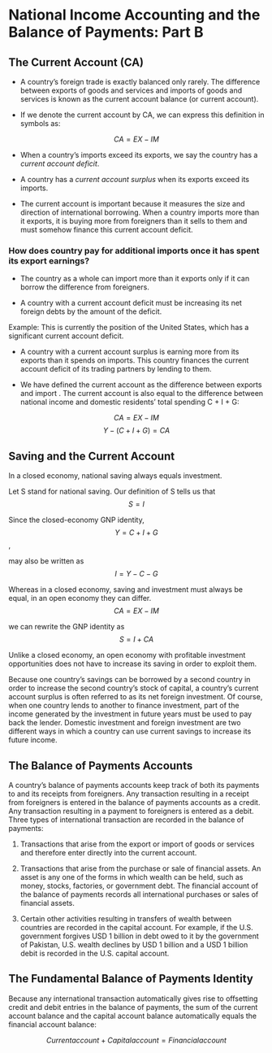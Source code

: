 # National Income Accounting and the Balance of Payments: Part B

## The Current Account (CA)

-   A country's foreign trade is exactly balanced only rarely. The difference between exports of goods and services and imports of goods and services is known as the current account balance (or current account).

-   If we denote the current account by CA, we can express this definition in symbols as:

$$CA = EX - IM$$

-   When a country's imports exceed its exports, we say the country has a *current account deficit*.

-   A country has a *current account surplus* when its exports exceed its imports.

-   The current account is important because it measures the size and direction of international borrowing. When a country imports more than it exports, it is buying more from foreigners than it sells to them and must somehow finance this current account deficit.

### How does country pay for additional imports once it has spent its export earnings?

-   The country as a whole can import more than it exports only if it can borrow the difference from foreigners.

-   A country with a current account deficit must be increasing its net foreign debts by the amount of the deficit.

Example: This is currently the position of the United States, which has a significant current account deficit.

-   A country with a current account surplus is earning more from its exports than it spends on imports. This country finances the current account deficit of its trading partners by lending to them.

-   We have defined the current account as the difference between exports and import . The current account is also equal to the difference between national income and domestic residents' total spending C + I + G:

$$CA = EX-IM$$ $$Y - (C + I + G) = CA$$

## Saving and the Current Account

In a closed economy, national saving always equals investment.

Let S stand for national saving. Our definition of S tells us that $$S = I$$

Since the closed-economy GNP identity, $$Y = C + I + G$$,

may also be written as $$I = Y - C - G$$

Whereas in a closed economy, saving and investment must always be equal, in an open economy they can differ. $$CA = EX - IM$$

we can rewrite the GNP identity as $$S = I + CA$$

Unlike a closed economy, an open economy with profitable investment opportunities does not have to increase its saving in order to exploit them.

Because one country's savings can be borrowed by a second country in order to increase the second country's stock of capital, a country's current account surplus is often referred to as its net foreign investment. Of course, when one country lends to another to finance investment, part of the income generated by the investment in future years must be used to pay back the lender. Domestic investment and foreign investment are two different ways in which a country can use current savings to increase its future income.

## The Balance of Payments Accounts

A country's balance of payments accounts keep track of both its payments to and its receipts from foreigners. Any transaction resulting in a receipt from foreigners is entered in the balance of payments accounts as a credit. Any transaction resulting in a payment to foreigners is entered as a debit. Three types of international transaction are recorded in the balance of payments:

1.  Transactions that arise from the export or import of goods or services and therefore enter directly into the current account.

2.  Transactions that arise from the purchase or sale of financial assets. An asset is any one of the forms in which wealth can be held, such as money, stocks, factories, or government debt. The financial account of the balance of payments records all international purchases or sales of financial assets.

3.  Certain other activities resulting in transfers of wealth between countries are recorded in the capital account. For example, if the U.S. government forgives USD 1 billion in debt owed to it by the government of Pakistan, U.S. wealth declines by USD 1 billion and a USD 1 billion debit is recorded in the U.S. capital account.

## The Fundamental Balance of Payments Identity

Because any international transaction automatically gives rise to offsetting credit and debit entries in the balance of payments, the sum of the current account balance and the capital account balance automatically equals the financial account balance:

$$Currentaccount + Capitalaccount = Financialaccount$$
